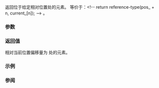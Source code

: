 {{cpp/ranges/enumerate_view/iterator/title|operator[]}}
{{cpp/ranges/enumerate_view/navbar}}

{{ddcl|since=c++23|
constexpr auto operator[]( difference_type n ) const
    requires ranges::random_access_range&lt;Base&gt;
}}

返回位于给定相对位置处的元素。
等价于：&lt;!-- return reference-type(pos_ + n, current_[n]); --&gt;
{{box|{{c/core|return}}{{tt|{{nbsp}}}}{{rlpt|/#成员类型|''reference-type''}}{{c/core|(}}{{rlpt|/#数据成员|''pos_''}}{{tt|{{nbsp}}}}{{c/core|+ n,}}{{tt|{{nbsp}}}}{{rlpt|/#数据成员|''current_''}}{{c/core|[n]);}}}}。

===参数===
{{par begin}}
{{par|n|相对当前位置的偏移}}
{{par end}}

===返回值===
相对当前位置偏移量为 {{c|n}} 处的元素。

===示例===
{{example
|code=
|output=
}}

===参阅===
{{dsc begin}}
{{dsc mem fun|cpp/ranges/enumerate_view/iterator/operator*|title=operator*|访问元素|notes={{mark c++23}}}}
{{dsc end}}

{{langlinks|de|en|es|ja|ru}}